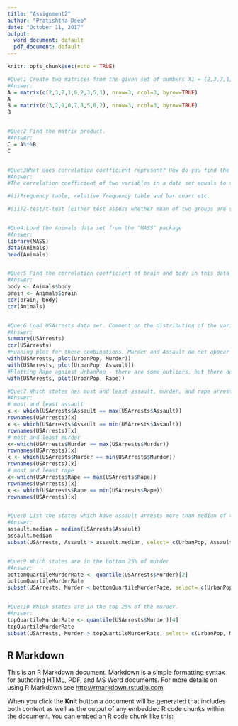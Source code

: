 ```yaml
---
title: "Assignment2"
author: "Pratishtha Deep"
date: "October 11, 2017"
output:
  word_document: default
  pdf_document: default
---
```


```r
knitr::opts_chunk$set(echo = TRUE)
```

```r
#Que:1 Create two matrices from the given set of numbers X1 = {2,3,7,1,6,2,3,5,1} and x2 = {3,2,9,0,7,8,5,8,2}
#Answer:
A = matrix(c(2,3,7,1,6,2,3,5,1), nrow=3, ncol=3, byrow=TRUE)
A
B = matrix(c(3,2,9,0,7,8,5,8,2), nrow=3, ncol=3, byrow=TRUE)
B


#Que:2 Find the matrix product.
#Answer:
C = A%*%B
C


#Que:3What does correlation coefficient represent? How do you find the correlation between (i) two categorical variables and (ii)categorical variable and continuous variable.
#Answer: 
#The correlation coefficient of two variables in a data set equals to their covariance divided by the product of their individual standard deviations. It is a normalized measurement of how the two are linearly related.

#(i)Frequency table, relative frequency table and bar chart etc.

#(ii)Z-test/t-test (Either test assess whether mean of two groups are statistically different from each other or not


#Que4:Load the Animals data set from the "MASS" package
#Answer:
library(MASS)
data(Animals)
head(Animals)


#Que:5 Find the correlation coefficient of brain and body in this data set and comment on the relation between them
#Answer:
body <- Animals$body
brain <- Animals$brain
cor(brain, body)
cor(Animals)


#Que:6 Load USArrests data set. Comment on the distribution of the variables. Is there any relation between UrbanPop and three crimes
#Answer:
summary(USArrests)
cor(USArrests)
#Running plot for these combinations, Murder and Assault do not appear to have a relation to UrbanPop. The distribution of plot points are scattered to the point that they do not appear to correlate to UrbanPop.
with(USArrests, plot(UrbanPop, Murder))
with(USArrests, plot(UrbanPop, Assault))
#Plotting Rape against UrbanPop - there are some outliers, but there does seem to be a relationship between Rape and UrbanPop. There is an indication of a correlation and more analysis could be performed
with(USArrests, plot(UrbanPop, Rape))

#Que:7 Which states has most and least assault, murder, and rape arrests.
#Answer:
# most and least assault
x <- which(USArrests$Assault == max(USArrests$Assault))
rownames(USArrests)[x]
x <- which(USArrests$Assault == min(USArrests$Assault))
rownames(USArrests)[x]
# most and least murder
x<-which(USArrests$Murder == max(USArrests$Murder))
rownames(USArrests)[x]
x <- which(USArrests$Murder == min(USArrests$Murder))
rownames(USArrests)[x]
# most and least rape
x<-which(USArrests$Rape == max(USArrests$Rape))
rownames(USArrests)[x]
x <- which(USArrests$Rape == min(USArrests$Rape))
rownames(USArrests)[x]


#Que:8 List the states which have assault arrests more than median of the country.
#Answer:
assault.median = median(USArrests$Assault)
assault.median
subset(USArrests, Assault > assault.median, select= c(UrbanPop, Assault))


#Que:9 Which states are in the bottom 25% of murder
#Answer:
bottomQuartileMurderRate <- quantile(USArrests$Murder)[2]
bottomQuartileMurderRate
subset(USArrests, Murder < bottomQuartileMurderRate, select= c(UrbanPop, Murder))


#Que:10 Which states are in the top 25% of the murder.
#Answer:
topQuartileMurderRate <- quantile(USArrests$Murder)[4]
topQuartileMurderRate
subset(USArrests, Murder > topQuartileMurderRate, select= c(UrbanPop, Murder))

```

## R Markdown

This is an R Markdown document. Markdown is a simple formatting syntax for authoring HTML, PDF, and MS Word documents. For more details on using R Markdown see <http://rmarkdown.rstudio.com>.

When you click the **Knit** button a document will be generated that includes both content as well as the output of any embedded R code chunks within the document. You can embed an R code chunk like this:









